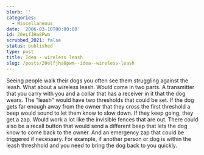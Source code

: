 ```yaml
---
blurb: ''
categories:
  - Miscellaneous
date: '2006-03-10T00:00:00'
id: 20eLfJHa8Pwm
scrubbed_2021: false
status: published
type: post
title: Idea - wireless leash
slug: /posts/20elfjha8pwm--idea--wireless-leash
---
```


Seeing people walk their dogs you often see them struggling against
the leash. What about a wireless leash. Would come in two parts. A
transmitter that you carry with you and a collar that has a
receiver in it that the dog wears. The "leash" would have two
thresholds that could be set. If the dog gets far enough away from
the owner that they cross the first threshold a beep would sound to
let them know to slow down. If they keep going, they get a zap.
Would work a lot like the invisible fences that are out. There
could also be a recall button that would send a different beep that
lets the dog know to come back to the owner. And an emergency zap
that could be triggered if necessary. For example, if another
person or dog is within the leash threshhold and you need to bring
the dog back to you quickly.
